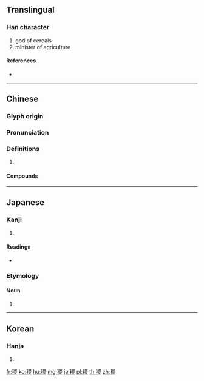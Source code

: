 {{character info/new}}
==Translingual==

===Han character===
{{Han char|rn=115|rad=禾|as=10|sn=15|four=26947|canj=HDWCE}}

# god of cereals
# minister of agriculture

====References====
* {{Han ref|kx=0857.190|dkj=25207|dj=1282.290|hdz=42623.050|uh=7A37|ud=31287|bh=BD5E|bd=48478}}

----

==Chinese==
{{zh-forms}}

===Glyph origin===
{{Han etym}}

===Pronunciation===
{{zh-pron
|m=jì
|c=zik1
|mc=y
|oc=y
|cat=
}}

===Definitions===
{{zh-hanzi}}

# {{rfdef|zh}}

====Compounds====
{{zh-der|功在社稷|后稷|稷下|稷下學派|社稷為墟|稷蜂社鼠|稷神|社稷之臣|社稷之器|社稷|稷下先生|芒稷|黍稷}}

----

==Japanese==

===Kanji===
{{ja-kanji|grade=|rs=禾10}}

# {{defn|lang=ja|sort=禾10}}

====Readings====
* {{ja-readings|on=[[しょく]] (shoku)|kun=[[きび]] (kibi)|nanori=}}

===Etymology===
{{ja-kanjitab|きび|yomi=k}}

====Noun====
{{ja-noun|きび|キビ}}

# {{alternative form of|黍|lang=ja}}

----

==Korean==

===Hanja===
{{ko-hanja|hangeul=직|eumhun=|rv=jik|mr=chik|y=cik}}

# {{defn|lang=ko|sort=禾10}}

[[fr:稷]]
[[ko:稷]]
[[hu:稷]]
[[mg:稷]]
[[ja:稷]]
[[pl:稷]]
[[th:稷]]
[[zh:稷]]